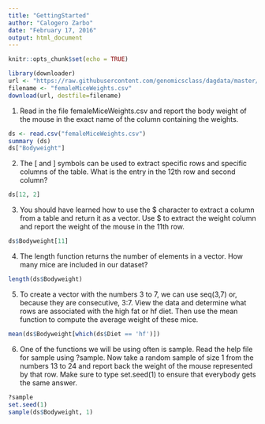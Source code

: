 ```yaml
---
title: "GettingStarted"
author: "Calogero Zarbo"
date: "February 17, 2016"
output: html_document
---
```


```r
knitr::opts_chunk$set(echo = TRUE)
```

<!-- ## R Markdown -->

<!-- This is an R Markdown document. Markdown is a simple formatting syntax for authoring HTML, PDF, and MS Word documents. For more details on using R Markdown see <http://rmarkdown.rstudio.com>. -->

<!-- When you click the **Knit** button a document will be generated that includes both content as well as the output of any embedded R code chunks within the document. You can embed an R code chunk like this: -->

<!-- ```{r cars} -->
<!-- summary(cars) -->
<!-- ``` -->

<!-- ## Including Plots -->

<!-- You can also embed plots, for example: -->

<!-- ```{r pressure, echo=FALSE} -->
<!-- plot(pressure) -->
<!-- ``` -->

<!-- Note that the `echo = FALSE` parameter was added to the code chunk to prevent printing of the R code that generated the plot. -->

```r
library(downloader) 
url <- "https://raw.githubusercontent.com/genomicsclass/dagdata/master/inst/extdata/femaleMiceWeights.csv"
filename <- "femaleMiceWeights.csv" 
download(url, destfile=filename)
```

1. Read in the file femaleMiceWeights.csv and report the body weight of the mouse in the exact name of the column containing the weights.

```r
ds <- read.csv("femaleMiceWeights.csv")
summary (ds)
ds["Bodyweight"]
```

2. The [ and ] symbols can be used to extract specific rows and specific columns of the table. What is the entry in the 12th row and second column?

```r
ds[12, 2]
```

3. You should have learned how to use the $ character to extract a column from a table and return it as a vector. Use $ to extract the weight column and report the weight of the mouse in the 11th row.

```r
ds$Bodyweight[11]
```

4. The length function returns the number of elements in a vector. How many mice are included in our dataset?

```r
length(ds$Bodyweight)
```

5. To create a vector with the numbers 3 to 7, we can use seq(3,7) or, because they are consecutive, 3:7. View the data and determine what rows are associated with the high fat or hf diet. Then use the mean function to compute the average weight of these mice.

```r
mean(ds$Bodyweight[which(ds$Diet == 'hf')])
```

6. One of the functions we will be using often is sample. Read the help file for sample using ?sample. Now take a random sample of size 1 from the numbers 13 to 24 and report back the weight of the mouse represented by that row. Make sure to type set.seed(1) to ensure that everybody gets the same answer.

```r
?sample
set.seed(1)
sample(ds$Bodyweight, 1)
```

